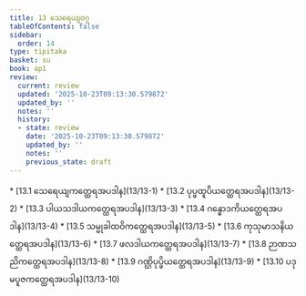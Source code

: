 ```yaml
---
title: 13 သေရေယျဝဂ္ဂ
tableOfContents: false
sidebar:
  order: 14
type: tipitaka
basket: su
book: ap1
review:
  current: review
  updated: '2025-10-23T09:13:30.579872'
  updated_by: ''
  notes: ''
  history:
  - state: review
    date: '2025-10-23T09:13:30.579872'
    updated_by: ''
    notes: ''
    previous_state: draft
---
```



<ReviewStatus review={frontmatter.review} showDetails={true} />

<HypothesisAnnotation frontmatter={frontmatter} />

<DynamicBreadcrumb />



<TableOfContents book="ap1" section="13">
* [13.1 သေရေယျကတ္ထေရအပဒါန](13/13-1)
* [13.2 ပုပ္ဖထူပိယတ္ထေရအပဒါန](13/13-2)
* [13.3 ပါယသဒါယကတ္ထေရအပဒါန](13/13-3)
* [13.4 ဂန္ဓောဒကိယတ္ထေရအပဒါန](13/13-4)
* [13.5 သမ္မုခါထဝိကတ္ထေရအပဒါန](13/13-5)
* [13.6 ကုသုမာသနိယတ္ထေရအပဒါန](13/13-6)
* [13.7 ဖလဒါယကတ္ထေရအပဒါန](13/13-7)
* [13.8 ဉာဏသညိကတ္ထေရအပဒါန](13/13-8)
* [13.9 ဂဏ္ဌိပုပ္ဖိယတ္ထေရအပဒါန](13/13-9)
* [13.10 ပဒုမပူဇကတ္ထေရအပဒါန](13/13-10)
</TableOfContents>